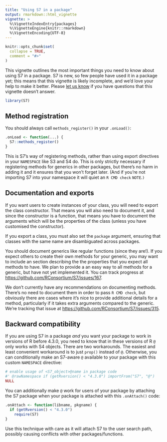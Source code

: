```yaml
---
title: "Using S7 in a package"
output: rmarkdown::html_vignette
vignette: >
  %\VignetteIndexEntry{packages}
  %\VignetteEngine{knitr::rmarkdown}
  %\VignetteEncoding{UTF-8}
---
```


```r
knitr::opts_chunk$set(
  collapse = TRUE,
  comment = "#>"
)
```

This vignette outlines the most important things you need to know about using S7 in a package.
S7 is new, so few people have used it in a package yet; this means that this vignette is likely incomplete, and we'd love your help to make it better.
Please [let us know](https://github.com/RConsortium/S7/issues/new) if you have questions that this vignette doesn't answer.

```r
library(S7)
```

## Method registration

You should always call `methods_register()` in your `.onLoad()`:

```r
.onLoad <- function(...) {
  S7::methods_register()
}
```

This is S7's way of registering methods, rather than using export directives in your `NAMESPACE` like S3 and S4 do.
This is only strictly necessary if registering methods for generics in other packages, but there's no harm in adding it and it ensures that you won't forget later.
(And if you're not importing S7 into your namespace it will quiet an `R CMD check` `NOTE`.`)`

## Documentation and exports

If you want users to create instances of your class, you will need to export the class constructor.
That means you will also need to document it, and since the constructor is a function, that means you have to document the arguments which will be the properties of the class (unless you have customised the constructor).

If you export a class, you must also set the `package` argument, ensuring that classes with the same name are disambiguated across packages.

You should document generics like regular functions (since they are!).
If you expect others to create their own methods for your generic, you may want to include an section describing the the properties that you expect all methods to have.
We plan to provide a an easy way to all methods for a generic, but have not yet implemented it.
You can track progress at <https://github.com/RConsortium/S7/issues/167>.

We don't currently have any recommendations on documenting methods.
There's no need to document them in order to pass `R CMD check`, but obviously there are cases where it's nice to provide additional details for a method, particularly if it takes extra arguments compared to the generic.
We're tracking that issue at <https://github.com/RConsortium/S7/issues/315>.

## Backward compatibility

If you are using S7 in a package *and* you want your package to work in versions of R before 4.3.0, you need to know that in these versions of R `@` only works with S4 objects.
There are two workarounds.
The easiest and least convenient workaround is to just `prop()` instead of `@`.
Otherwise, you can conditionally make an S7-aware `@` available to your package with this custom `NAMESPACE` directive:

``` r
# enable usage of <S7_object>@name in package code
#' @rawNamespace if (getRversion() < "4.3.0") importFrom("S7", "@")
NULL
```

You can additionally make `@` work for users of your package by attaching the S7 package when your package is attached with this `.onAttach()` code:

```r
.onAttach <- function(libname, pkgname) {
  if (getRversion() < "4.3.0")
    require(S7)
}
```

Use this technique with care as it will attach S7 to the user search path, possibly causing conflicts with other packages/functions.
